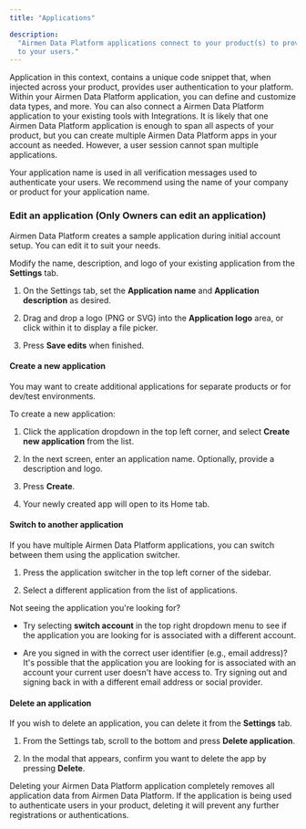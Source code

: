 ```yaml
---
title: "Applications"

description:
  "Airmen Data Platform applications connect to your product(s) to provide Airmen Data Platform authentication
  to your users."
---
```


Application in this context, contains a unique code snippet that, when injected across
your product, provides user authentication to your platform. Within your Airmen Data Platform
application, you can define and customize data types, and more. You can also connect a Airmen Data Platform application to your existing tools with
Integrations. It is likely that one Airmen Data Platform application is enough to span all
aspects of your product, but you can create multiple Airmen Data Platform apps in your account
as needed. However, a user session cannot span multiple applications.

<Info>
Your application name is used in all verification messages used to authenticate
your users. We recommend using the name of your company or product for your
application name.
</Info>

### Edit an application (Only Owners can edit an application)

Airmen Data Platform creates a sample application during initial account setup. You can edit it to suit your needs.

Modify the name, description, and logo of your existing application from
the **Settings** tab.

1. On the Settings tab, set the  **Application name** and **Application description** as desired.

2. Drag and drop a logo (PNG or SVG) into the **Application logo** area, or click within it to display a file picker.

3. Press **Save edits** when finished.

#### Create a new application

You may want to create additional applications for separate products or for dev/test environments.

To create a new application:

1. Click the application dropdown in the top left corner, and select **Create new
   application** from the list.

2. In the next screen, enter an application name. Optionally, provide a description and logo.

3. Press **Create**.

4. Your newly created app will open to its Home tab.


#### Switch to another application

If you have multiple Airmen Data Platform applications, you can switch between them using the application switcher.

1. Press the application switcher in the top left corner of the sidebar.

2. Select a different application from the list of applications.


Not seeing the application you're looking for?

- Try selecting **switch account** in the top right dropdown menu to see if the
  application you are looking for is associated with a different account.

- Are you signed in with the correct user identifier (e.g., email address)? It's possible that the application
  you are looking for is associated with an account your current user doesn't have access to. Try signing out and
  signing back in with a different email address or social provider.

#### Delete an application

If you wish to delete an application, you can delete it from the **Settings** tab.

1. From the Settings tab, scroll to the bottom and press **Delete application**.

2. In the modal that appears, confirm you want to delete the app by pressing **Delete**.

<Warning>
Deleting your Airmen Data Platform application completely removes all application data from
Airmen Data Platform. If the application is being used to authenticate users in your product,
deleting it will prevent any further registrations or authentications.
</Warning>